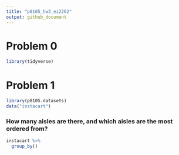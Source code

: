 ```yaml
---
title: "p8105_hw3_ei2262"
output: github_document
---
```


# Problem 0

```r
library(tidyverse)
```

# Problem 1
```r
library(p8105.datasets)
data("instacart")
```

### How many aisles are there, and which aisles are the most ordered from?

```r
instacart %>% 
  group_by()
```

